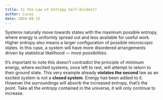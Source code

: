 ```yaml
---
title: Is the Law of Entropy Self-Evident?
author: Lucas
date: 2024-08-15
---
```

Systems naturally move towards states with the maximum possible entropy, where energy is uniformly spread out 
and less available for useful work. Higher entropy also means a larger configuration of possible microscopic 
states. In this case, a system will have more disordered arrangements driven by statistical likelihood — 
*more possibilities*.

It’s important to note this doesn’t contradict the principle of minimum energy, where excited systems, 
once left to rest, will attempt to return to their ground state. This very example already 
**violates the second** law as an excited system is not a **closed system**. Energy has been added 
to it. However the surroundings will absorb the increased entropy, that’s the point. Take all the 
entropy contained in the universe, it will only continue to increase.